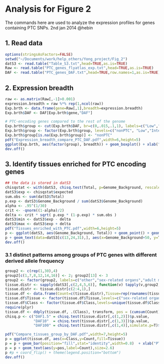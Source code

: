 Analysis for Figure 2
========================================================

The commands here are used to analyze the expression profiles for genes containing
PTC SNPs. 
2nd jan 2014
@hebin

## 1. Read data
```r
options(stringsAsFactors=FALSE)
setwd("~/Documents/work/help_others/Yong_project/Fig_2")
datS3 <- read.table("Table_S3.txt",head=TRUE,as.is=TRUE)
Raw <- read.table("PTC_genes_flyatlas_exp.txt",head=TRUE,as.is=TRUE)
DAF <- read.table("PTC_genes_DAF.txt",head=TRUE,row.names=1,as.is=TRUE)
```

## 2. Expression breadth
```r
raw <- as.matrix(Raw[,-1]>0.001)
expression.breadth = raw %*% rep(1,ncol(raw))
Exp.brth <- data.frame(gene=Raw[,1],breadth=expression.breadth)
Exp.brth$DAF <- DAF[Exp.brth$gene,"DAF"]

# PTC-encoding genes compared to the rest of the genome
Exp.brth$group <- cut(Exp.brth$DAF, br=c(0,.015,.1,1), labels=c("Low","Intermediate","High"))
Exp.brth$group <- factor(Exp.brth$group, levels=c("nonPTC", "Low","Intermediate","High"))
Exp.brth$group[is.na(Exp.brth$group)] <- "nonPTC"
pdf("Expression_breadth_compare_PTC_DAF.pdf",width=6,height=5)
ggplot(Exp.brth, aes(factor(group), breadth)) + geom_boxplot() + xlab("Genes by PTC frequency")
dev.off()
```

## 3. Identify tissues enriched for PTC encoding genes
```r
## the data is stored in datS3
chisqstat <- with(datS3, chisq.test(Total, p=Genome_Background, rescale.p=TRUE, simulate.p.value=TRUE))
datS3$exp <- chisqstat$expected
sum.obs <- sum(datS3$Total)
p.exp <- datS3$Genome_Background / sum(datS3$Genome_Background)
alpha <- .95^(1/30)
crit <- -qnorm((1-alpha)/2)
delta <- crit * sqrt( p.exp * (1-p.exp) * sum.obs )
datS3$min <- datS3$exp - delta
datS3$max <- datS3$exp + delta
pdf("Tissues_enriched_with_PTC.pdf",width=6,height=5)
p <- ggplot(datS3, aes(Genome_Background, Total)) + geom_point() + geom_ribbon(aes(ymin=min, ymax=max),alpha=.2) + xlab("Genome Background") + ylab("# of PTC genes with highest expr.")
p + geom_text(data=datS3[c(13,24,31),], aes(x=Genome_Background+50, y=Total+8, label=Tissue),size=4) + geom_text(data=datS3[c(14,17),], aes(x=Genome_Background, y=Total-5, label=Tissue),hjust=0,size=4)
dev.off()
```

### 3.1 distinct patterns among groups of PTC genes with different derived allele frequency
```r
group2 <- c(rep(1,30),4)
group2[c(1,7,8,12,14,16)] <- 2; group2[13] <- 3
group2 <- factor(group2, labels=c("other","sex-related organs","adult mid gut","no expression"))
tissue.distr <- sapply(datS3[,c(2,4,5,6)], function(v) tapply(v,group2,sum))
tissue.distr <- tissue.distr[c(2:4,1),]
tissue.df <- data.frame(Count=c(tissue.distr),Tissue=rep(rownames(tissue.distr),4),Class=rep(colnames(tissue.distr),each=4))
tissue.df$Tissue <- factor(tissue.df$Tissue,levels=c("sex-related organs","adult mid gut","no expression","other"))
tissue.df$Class <- factor(tissue.df$Class,levels=unique(tissue.df$Class),labels=c("Genome","(0,1.5%]","(1.5%,10%]","(10%,100%)"))
require(plyr)
tissue.df <- ddply(tissue.df, .(Class), transform, pos = (cumsum(Count)-0.5*Count) / sum(Count))
chisq.p <- c("DAF1.5" = chisq.test(tissue.distr[,c(1,2)])$p.value,
             "DAF10"  = chisq.test(tissue.distr[,c(1,3)])$p.value,
             "DAF100" = chisq.test(tissue.distr[,c(1,4)],simulate.p=T)$p.value)

pdf("Compare_tissues_group_by_DAF.pdf",width=7,height=5)
p = ggplot(tissue.df, aes(x=Class,y=Count,fill=Tissue))
p = p + geom_bar(position="fill",stat="identity",width=0.8)  + xlab("PTC derived allele frequency") + ylab("Proportion")
p = p + geom_text(aes(y=pos,label=Count),size=2.6)
p #p + coord_flip() + theme(legend.position="bottom")
dev.off()
```